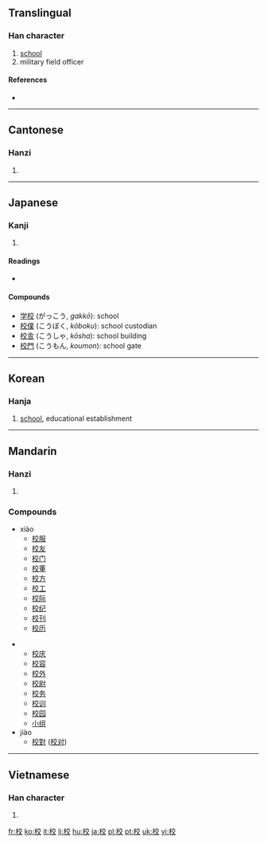 ==Translingual==

===Han character===
{{Han char|rn=75|rad=木|as=06|sn=10|four=4094<sub>8</sub>|canj=木卜金大 (DYCK)|ids=⿰[[木]][[交]]}}

# [[school]]
# military field officer

====References====
* {{Han ref|kx=0522.250|dkj=14713|dj=0910.270|hdz=21205.080|uh=6821|ud=26657|bh=AED5|bd=44757}}

----

==Cantonese==

===Hanzi===
{{yue-hanzi|jyut=|y=gaau3, haau6}}

# {{defn|Cantonese}}

----

==Japanese==

===Kanji===
{{ja-kanji|grade=1|rs=木06}}

# {{defn|Japanese}}

====Readings====
* {{ja-readings|on=[[こう]] (kō), [[きょう]] (kyō), ぎょう (gyō)|kun=[[かせ]] (kase)}}

====Compounds====
* [[学校]] (がっこう, ''gakkō''): school
* [[校僕]] (こうぼく, ''kōboku''): school custodian
* [[校舎]] (こうしゃ, ''kōsha''): school building
* [[校門]] (こうもん, ''koumon''): school gate

----

==Korean==

===Hanja===
{{ko-hanja|hangeul=교|rv=gyo|mr=kyo|y=kyo|eumhun=학교|ehrv=hakgyo|ehmr=hakkyo|ehy=hakqkyo}}

# [[school]], educational establishment

----

==Mandarin==

===Hanzi===
{{cmn-hanzi|pin=[[xiào]] ([[xiao4]])|[[jiào]] ([[jiao4]])|wg=hsiao<sup>4</sup>}}

# {{defn|Mandarin}}
===Compounds===
{{top2}}
*xiào
**[[校服]]
**[[校友]]
**[[校门]]
**[[校董]]
**[[校方]]
**[[校工]]
**[[校际]]
**[[校纪]]
**[[校刊]]
**[[校历]]
{{mid2}}
**[[校庆]]
**[[校容]]
**[[校外]]
**[[校尉]]
**[[校务]]
**[[校训]]
**[[校园]]
**[[小组]]
*jiào
**[[校對]] ([[校对]])
{{bottom}}
----

==Vietnamese==

===Han character===
{{vi-hantu|[[giáo]], [[hiệu]], [[hào]]}}

# {{defn|Vietnamese}}

[[fr:校]]
[[ko:校]]
[[it:校]]
[[li:校]]
[[hu:校]]
[[ja:校]]
[[pl:校]]
[[pt:校]]
[[uk:校]]
[[vi:校]]